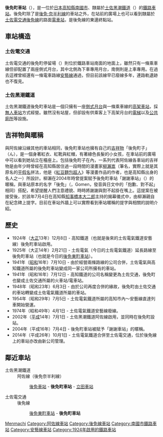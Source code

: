 {{NoteTA|1 = zh:後免町車站; zh-cn:后免町站; zh-tw:後免町車站; zh-hk:後免町站; }}
{{日本車站資訊
|公司色       = 
|文字色     = 
|站名       = 後免町站
|圖片       = 
|pxl        = 
|圖片說明   = 
|日文原名   = 後免町
|平假名   = ごめんまち
|羅馬拼音   = Gomenmachi
|所屬公司 = [[土佐電交通|土佐電交通]]<br />[[土佐黑潮鐵道|土佐黑潮鐵道]]
|所在地     = [[高知縣|高知縣]][[南國市|南國市]]大埇
}}
'''後免町車站'''（{{jpn|j=後免町駅|hg=ごめんまちえき|rm=Gomemmachi eki|f=y}}），是一位於[[日本|日本]][[高知縣|高知縣]][[南國市|南國市]]、隸屬於[[土佐黑潮鐵道|土佐黑潮鐵道]]（{{lang|ja|土佐くろしお鉄道}}）的[[鐵路車站|鐵路車站]]。後免町除了是[[後免·奈半利線|後免·奈半利線]]的車站之外，在站前的廣場上也可以看到隸屬於[[土佐電交通|土佐電交通]][[土佐電交通後免線|後免線]]的路面[[電車|電車站]]，是後免線的東邊終點站。

==車站構造==
=== 土佐電交通 ===
{{日本車站資訊
|公司色 = #3399cc
|文字色 =
|站名 = 土佐電交通 後免町停留場
|圖片 = Tosa Electric Railway-Gomenmachi-station.jpg
|pxl =
|圖片說明 = 土佐黑電鐵道月台望過去
|日文原名 = 後免町
|平假名 = ごめんまち
|羅馬拼音 = Gomenmachi
|後一站距離 = 0.2
|後一站 = [[後免東町停留場|後免東町]]
|電報略號 =
|車站編號 =
|所屬公司 = [[土佐電交通|土佐電交通]]
|所屬路線 = [[後免線|後免線]]
|距離 = 0.0
|起點站 = 後免町
|所在地 = [[高知縣|高知縣]][[南國市|南國市]]大埇
|座標 = {{coord|33|34|27.73|N|133|39|2.58|E|}}
|車站構造 = [[地面車站|地面車站]]
|月台配置 = 2面1線
|啟用年月日 = 1924年（[[大正|大正]]13年）12月8日
|廢站年月日 =
|乘客人數 =
|上下車人次 =
|統計年度 =
|轉車 =
|備註 =
}}
土佐電交通的後免町停留場（{{lang|ja|後免町停留場}}）則位於鐵路車站南面的地面上，雖然只有一條乘車線但卻配置了兩座側式月台，其中北側為下車專用月台，南側則是上車專用。在過去這裡曾經還有一條電車路線[[土佐電交通安藝線|安藝線]]通過，但目前該線早已廢線多年，連路軌遺跡也不復見。
=== 土佐黑潮鐵道 ===
{{日本車站資訊
|公司色 = #00bfff
|文字色 =
|站名 = 土佐黑潮鐵道 後免町站
|圖片 = TKT-GomenmachiStation.jpg
|pxl = 240px
|圖片說明 = 土佐黑潮鐵道後免町站
|日文原名 = 後免町
|平假名 = ごめんまち
|羅馬拼音 = Gomenmachi
|副站名 = 謝謝
|前一站 = GN40 [[後免站|後免]]
|前一站距離 = 1.1
|後一站距離 = 1.8
|後一站 = [[立田站|立田]] GN38
|電報略號 =マチ
|車站編號 = {{車站編號c|gray|GN39}}
|所屬公司 = [[土佐黑潮鐵道|土佐黑潮鐵道]]
|所屬路線 = [[阿佐線|阿佐線]]（後免奈半利線）
|距離 = 1.1
|起點站 = 後免
|所在地 = [[高知縣|高知縣]][[南國市|南國市]]大埇
|座標 = {{coord|33|34|28.47|N|133|39|5.10|E|}}
|車站構造 = [[高架車站|高架車站]]
|月台配置 = 1面1線
|啟用年月日 = 2002年（[[平成|平成]]14年）7月1日
|廢站年月日 =
|乘客人數 =
|上下車人次 =
|統計年度 =
|轉車 =
|備註 = [[無人站|無人站]]
|全寬備註 =
}}
土佐黑潮鐵道後免町車站是一個只擁有一座[[側式月台|側式月台]]與一條乘車線的[[高架車站|高架車站]]，採[[無人車站|無人車站]]方式經營。雖然沒有站屋，但卻設有供乘客上下高架月台的[[電梯|電梯]]以及[[公共廁所|公共廁所]]等設施。

==吉祥物與暱稱==

與阿佐線沿線其他的車站相同，後免町車站也擁有自己的[[吉祥物|吉祥物]]「後免町子」（{{lang|ja|ごめん まちこさ}}ん），是一個身著紅衣、紅靴與紅帽，有著綠色長髮的小女孩，在車站前的廣場中可以看到她站立在檯座上。包括後免町子在內，一系列代表阿佐線各車站的吉祥物是由年少時曾經在高知縣居住過一段時間的漫畫家[[柳瀨嵩|柳瀨嵩]]（筆名{{lang|ja|やなせ たかし}}，實際上就是其原名的[[平假名|平假名]]拼法，他是《[[紅豆麵包超人|紅豆麵包超人]]》等漫畫作品的作者，也是高知縣出身的名人之一）所設計。柳瀨在2004年時曾提案賦予後免町車站「謝謝車站」（{{lang|ja|ありがとう駅}}）的暱稱，與車站原本的名字「後免」（{{lang|ja|ごめん}}，Gomen，發音與日文中的「抱歉、對不起」相同）搭配，希望提醒人們注意禮貌、時時將謝謝與對不起掛在嘴上。這提案在被接受後，於該年7月4日在高知縣[[知事|知事]][[橋本大二郎|橋本大二郎]]主持的揭幕儀式中，由柳瀨親自在紀念碑上提字。目前在車站外牆上可以實際看到車站暱稱的提字與相關的說明介紹。

==歷史==

*1924年（[[大正|大正]]13年）12月8日 - 高知鐵道（也就是後來的土佐電氣鐵道安藝線）後免町車站啟用。 
*1925年（大正14年）2月21日 - 土佐電氣（今日的土佐電氣鐵道）延長路線至後免町車站（也就是今日的[[後免東町車站|後免東町車站]]）。
*1941年（[[昭和|昭和]]16年）7月10日 - 由於經營兩條路線的公司合併，土佐電氣與高知鐵道所屬的後免町車站變成同一家公司所擁有的車站。
*1941年（昭和16年）7月12日 - 高知鐵道的公司名稱變更為土佐交通，後免町也變成土佐交通所屬的火車站/電車站。 
*1948年（昭和23年）6月3日 - 由於公司再度合併的緣故，後免町由土佐交通的車站轉變成土佐電氣鐵道所屬的車站。 
*1954年（昭和29年）7月5日 - 土佐電氣鐵道所屬的高知市內～安藝線直達列車開始營運。
*1974年（昭和49年）4月1日 - 土佐電氣鐵道安藝線廢線。
*2002年（[[平成|平成]]14年）7月1日 - 土佐黑潮鐵道阿佐線啟用，並同時在後免町設站。
*2004年（平成16年）7月4日 - 後免町車站被賦予「謝謝車站」的暱稱。
*2014年（平成26年）10月1日 - 土佐電氣鐵道合併至土佐電交通，位於後免線上的車站亦改由新公司管理。

==鄰近車站==
;土佐黑潮鐵道
:阿佐線（後免奈半利線）
::[[後免車站|後免車站]] - '''後免町車站''' - [[立田車站|立田車站]]
;土佐電交通
:後免線
::[[後免東町車站|後免東町車站]] - '''後免町車站'''

{{土佐黑潮鐵道阿佐線}}
{{土佐電氣鐵道後免線}}
{{DEFAULTSORT:Gomemmachi}}
[[Category:日本鐵路車站_Go|Menmachi]]
[[Category:阿佐線車站|Category:阿佐線車站]]
[[Category:後免線車站|Category:後免線車站]]
[[Category:南國市鐵路車站|Category:南國市鐵路車站]]
[[Category:安藝線車站|Category:安藝線車站]]
[[Category:1924年啟用的鐵路車站|Category:1924年啟用的鐵路車站]]

{{coord|33|34|28|N|133|39|5|E|display=title|scale:5000_region:JP_type:railwaystation}}
